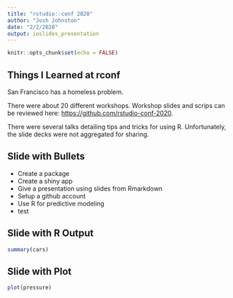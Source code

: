 ```yaml
---
title: "rstudio::conf 2020"
author: "Josh Johnston"
date: "2/2/2020"
output: ioslides_presentation
---
```


```r
knitr::opts_chunk$set(echo = FALSE)
```

## Things I Learned at rconf

San Francisco has a homeless problem.  

There were about 20 different workshops.  Workshop slides and scrips can be reviewed here: <https://github.com/rstudio-conf-2020>.

There were several talks detailing tips and tricks for using R.  Unfortunately, the slide decks were not aggregated for sharing.  


## Slide with Bullets

- Create a package
- Create a shiny app
- Give a presentation using slides from Rmarkdown
- Setup a github account
- Use R for predictive modeling
- test


## Slide with R Output

```r
summary(cars)
```

## Slide with Plot

```r
plot(pressure)
```

